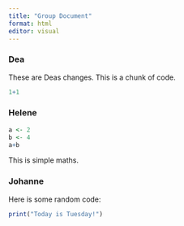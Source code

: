 ```yaml
---
title: "Group Document"
format: html
editor: visual
---
```


### Dea
These are Deas changes.
This is a chunk of code.
```r
1+1
```



### Helene
```r
a <- 2
b <- 4
a+b
```
This is simple maths.

### Johanne

Here is some random code:

```r
print("Today is Tuesday!")
```


